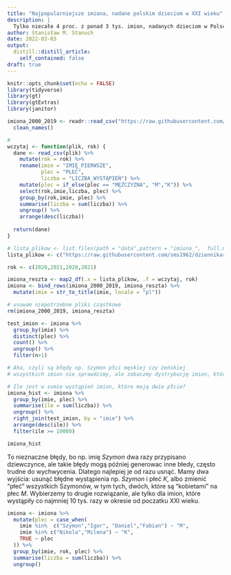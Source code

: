 ```yaml
---
title: "Najpopularniejsze imiona, nadane polskim dzieciom w XXI wieku"
description: |
  Tylko niecałe 4 proc. z ponad 3 tys. imion, nadanych dzieciom w Polsce jest naprawdę popularnych. Pozostałe 96 proc. to imiona popularne w pierwszej i drugiej połowie XX wieku, niezwykle rzadkie lub obce. Powoli znikają z przestrzeni publicznej imiona dziadków i często rodziców, czyli takie, które nadawane były dzieciom w pierwszej połowie XX wieku. Są jednak od tej reguły wyjątki.
author: Stanisław M. Stanuch
date: 2022-03-03
output:
  distill::distill_article:
    self_contained: false
draft: true
---
```



```r
knitr::opts_chunk$set(echo = FALSE)
library(tidyverse)
library(gt)
library(gtExtras)
library(janitor)

```

```r

imiona_2000_2019 <- readr::read_csv("https://raw.githubusercontent.com/sms1962/dziennikarz-2.1/main/data/Imiona_nadane_wPolsce_w_latach_2000-2019.csv") %>% 
  clean_names()

#
wczytaj <- function(plik, rok) {
  dane <- read_csv(plik) %>% 
    mutate(rok = rok) %>% 
    rename(imie = "IMIĘ_PIERWSZE",
           plec = "PŁEĆ",
           liczba = "LICZBA_WYSTĄPIEŃ") %>% 
    mutate(plec = if_else(plec == "MĘŻCZYZNA", "M","K")) %>% 
    select(rok,imie,liczba, plec) %>% 
    group_by(rok,imie, plec) %>% 
    summarise(liczba = sum(liczba)) %>% 
    ungroup() %>% 
    arrange(desc(liczba))
  
  return(dane)
}

# lista_plikow <- list.files(path = "data",pattern = "imiona_",  full.names = TRUE)
lista_plikow <- c("https://raw.githubusercontent.com/sms1962/dziennikarz-2.1/main/data/imiona_meskie_2020.csv", "https://raw.githubusercontent.com/sms1962/dziennikarz-2.1/main/data/imiona_meskie_2021.csv", "https://raw.githubusercontent.com/sms1962/dziennikarz-2.1/main/data/imiona_zenskie_2020.csv", "https://raw.githubusercontent.com/sms1962/dziennikarz-2.1/main/data/imiona_zenskie_2021.csv")

rok <- c(2020,2021,2020,2021)

imiona_reszta <- map2_df(.x = lista_plikow, .f = wczytaj, rok)
imiona <- bind_rows(imiona_2000_2019, imiona_reszta) %>% 
  mutate(imie = str_to_title(imie, locale = "pl"))

# usuwam niepotrzebne pliki cząstkowe
rm(imiona_2000_2019, imiona_reszta)
```


```r

test_imion <- imiona %>% 
  group_by(imie) %>% 
  distinct(plec) %>% 
  count() %>% 
  ungroup() %>% 
  filter(n>1)

# Aha, czyli są błędy np. Szymon płci męskiej czy żeńskiej
# wszystkich imion nie sprawdzimy, ale zobaczmy dystrybucję imion, które mają dwie płcie

# Ile jest w sumie wystąpień imion, które mają dwie płcie?
imiona_hist <- imiona %>% 
  group_by(imie, plec) %>% 
  summarise(ile = sum(liczba)) %>% 
  ungroup() %>% 
  right_join(test_imion, by = "imie") %>% 
  arrange(desc(ile)) %>% 
  filter(ile >= 10000)

imiona_hist
```
To nieznaczne błędy, bo np. imię *Szymon* dwa razy przypisano dziewczynce, ale takie błędy mogą później generowac inne błedy, często trudne do wychwycenia. Dlatego najlepiej je od razu usnąć. 
Mamy dwa wyjścia: usunąć błędne wystąpienia np. *Szymon* i płeć *K*, albo zmienić "płeć" wszystkich Szymonów, w tym tych, dwóch, które są "kobietami" na płec *M*. Wybierzemy to drugie rozwiązanie, ale tylko dla imion, które wystąpiły co  najmniej 10 tys. razy w okresie od poczatku XXI wieku.

```r
imiona <- imiona %>% 
  mutate(plec = case_when(
    imie %in%  c("Szymon","Igor", "Daniel","Fabian") ~ "M",
    imie %in% c("Nikola","Milena") ~ "K",
    TRUE ~ plec
  )) %>% 
  group_by(imie, rok, plec) %>% 
  summarise(liczba = sum(liczba)) %>% 
  ungroup()

```

